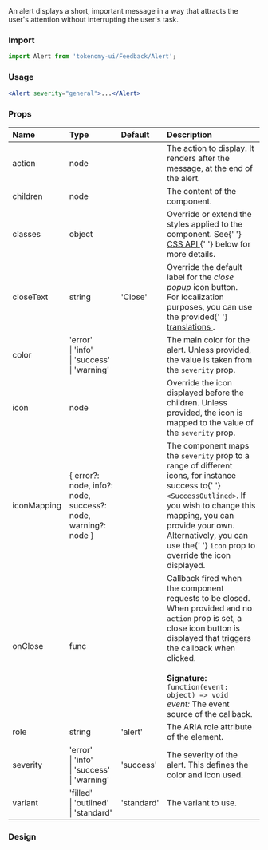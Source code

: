 
<Meta title="Components/Feedback/Alert" />

<Title>Alert</Title>
<Subtitle>
  An alert displays a short, important message in a way that attracts the user's
  attention without interrupting the user's task.
</Subtitle>

### Import

```jsx
import Alert from 'tokenomy-ui/Feedback/Alert';
```

### Usage

```jsx
<Alert severity="general">...</Alert>
```

### Props

<table>
  <thead>
    <tr>
      <th align="left">Name</th>
      <th align="left">Type</th>
      <th align="left">Default</th>
      <th align="left">Description</th>
    </tr>
  </thead>
  <tbody>
    <tr>
      <td align="left">
        <span class="prop-name">action</span>
      </td>
      <td align="left">
        <span class="prop-type">node</span>
      </td>
      <td align="left"></td>
      <td align="left">
        The action to display. It renders after the message, at the end of the
        alert.
      </td>
    </tr>
    <tr>
      <td align="left">
        <span class="prop-name">children</span>
      </td>
      <td align="left">
        <span class="prop-type">node</span>
      </td>
      <td align="left"></td>
      <td align="left">The content of the component.</td>
    </tr>
    <tr>
      <td align="left">
        <span class="prop-name">classes</span>
      </td>
      <td align="left">
        <span class="prop-type">object</span>
      </td>
      <td align="left"></td>
      <td align="left">
        Override or extend the styles applied to the component. See{' '}
        <a target="_blank" href="https://v4.mui.com/api/alert/#css">
          CSS API
        </a>{' '}
        below for more details.
      </td>
    </tr>
    <tr>
      <td align="left">
        <span class="prop-name">closeText</span>
      </td>
      <td align="left">
        <span class="prop-type">string</span>
      </td>
      <td align="left">
        <span class="prop-default">'Close'</span>
      </td>
      <td align="left">
        Override the default label for the <em>close popup</em> icon button.
        <br />
        For localization purposes, you can use the provided{' '}
        <a target="_blank" href="https://v4.mui.com/guides/localization/">
          translations
        </a>
        .
      </td>
    </tr>
    <tr>
      <td align="left">
        <span class="prop-name">color</span>
      </td>
      <td align="left">
        <span class="prop-type">
          'error'
          <br />
          |&nbsp;'info'
          <br />
          |&nbsp;'success'
          <br />
          |&nbsp;'warning'
        </span>
      </td>
      <td align="left"></td>
      <td align="left">
        The main color for the alert. Unless provided, the value is taken from
        the <code>severity</code> prop.
      </td>
    </tr>
    <tr>
      <td align="left">
        <span class="prop-name">icon</span>
      </td>
      <td align="left">
        <span class="prop-type">node</span>
      </td>
      <td align="left"></td>
      <td align="left">
        Override the icon displayed before the children. Unless provided, the
        icon is mapped to the value of the <code>severity</code> prop.
      </td>
    </tr>
    <tr>
      <td align="left">
        <span class="prop-name">iconMapping</span>
      </td>
      <td align="left">
        <span class="prop-type">
          &#123; error?: node, info?: node, success?: node, warning?: node
          &#125;
        </span>
      </td>
      <td align="left"></td>
      <td align="left">
        The component maps the <code>severity</code> prop to a range of
        different icons, for instance success to{' '}
        <code>&lt;SuccessOutlined&gt;</code>. If you wish to change this
        mapping, you can provide your own. Alternatively, you can use the{' '}
        <code>icon</code> prop to override the icon displayed.
      </td>
    </tr>
    <tr>
      <td align="left">
        <span class="prop-name">onClose</span>
      </td>
      <td align="left">
        <span class="prop-type">func</span>
      </td>
      <td align="left"></td>
      <td align="left">
        Callback fired when the component requests to be closed. When provided
        and no <code>action</code> prop is set, a close icon button is displayed
        that triggers the callback when clicked.
        <br />
        <br />
        <strong>Signature:</strong>
        <br />
        <code>function(event: object) =&gt; void</code>
        <br />
        <em>event:</em> The event source of the callback.
      </td>
    </tr>
    <tr>
      <td align="left">
        <span class="prop-name">role</span>
      </td>
      <td align="left">
        <span class="prop-type">string</span>
      </td>
      <td align="left">
        <span class="prop-default">'alert'</span>
      </td>
      <td align="left">The ARIA role attribute of the element.</td>
    </tr>
    <tr>
      <td align="left">
        <span class="prop-name">severity</span>
      </td>
      <td align="left">
        <span class="prop-type">
          'error'
          <br />
          |&nbsp;'info'
          <br />
          |&nbsp;'success'
          <br />
          |&nbsp;'warning'
        </span>
      </td>
      <td align="left">
        <span class="prop-default">'success'</span>
      </td>
      <td align="left">
        The severity of the alert. This defines the color and icon used.
      </td>
    </tr>
    <tr>
      <td align="left">
        <span class="prop-name">variant</span>
      </td>
      <td align="left">
        <span class="prop-type">
          'filled'
          <br />
          |&nbsp;'outlined'
          <br />
          |&nbsp;'standard'
        </span>
      </td>
      <td align="left">
        <span class="prop-default">'standard'</span>
      </td>
      <td align="left">The variant to use.</td>
    </tr>
  </tbody>
</table>

### Design

<Figma
  url="https://www.figma.com/file/XaZi4D6q7m3HIdxxx2zTCc/TKN-2498-Design-component-library-for-Web?node-id=1474%3A17685&t=6NWybzBmfrSk9Gzb-0"
  height="50%"
  defaultCollapsed
/>
